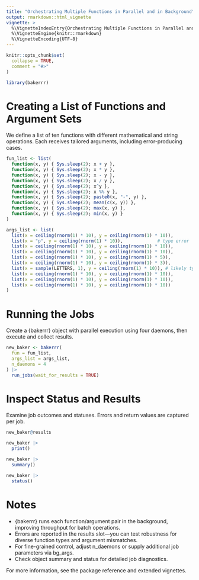 ```yaml
---
title: "Orchestrating Multiple Functions in Parallel and in Background"
output: rmarkdown::html_vignette
vignette: >
  %\VignetteIndexEntry{Orchestrating Multiple Functions in Parallel and in Background}
  %\VignetteEngine{knitr::rmarkdown}
  %\VignetteEncoding{UTF-8}
---
```


```r
knitr::opts_chunk$set(
  collapse = TRUE,
  comment = "#>"
)
```

```r
library(bakerrr)
```

# Creating a List of Functions and Argument Sets

We define a list of ten functions with different mathematical and string operations. Each receives tailored arguments, including error-producing cases.

```r
fun_list <- list(
  function(x, y) { Sys.sleep(2); x + y },
  function(x, y) { Sys.sleep(2); x * y },
  function(x, y) { Sys.sleep(2); x - y },
  function(x, y) { Sys.sleep(2); x / y },
  function(x, y) { Sys.sleep(2); x^y },
  function(x, y) { Sys.sleep(2); x %% y },
  function(x, y) { Sys.sleep(2); paste0(x, "-", y) },
  function(x, y) { Sys.sleep(2); mean(c(x, y)) },
  function(x, y) { Sys.sleep(2); max(x, y) },
  function(x, y) { Sys.sleep(2); min(x, y) }
)

args_list <- list(
  list(x = ceiling(rnorm(1) * 10), y = ceiling(rnorm(1) * 10)),
  list(x = "p", y = ceiling(rnorm(1) * 10)),             # type error
  list(x = ceiling(rnorm(1) * 10), y = ceiling(rnorm(1) * 10)),
  list(x = ceiling(rnorm(1) * 10), y = ceiling(rnorm(1) * 10)),
  list(x = ceiling(rnorm(1) * 10), y = ceiling(rnorm(1) * 5)),
  list(x = ceiling(rnorm(1) * 10), y = ceiling(rnorm(1) * 3)),
  list(x = sample(LETTERS, 1), y = ceiling(rnorm(1) * 10)), # likely type error
  list(x = ceiling(rnorm(1) * 10), y = ceiling(rnorm(1) * 10)),
  list(x = ceiling(rnorm(1) * 10), y = ceiling(rnorm(1) * 10)),
  list(x = ceiling(rnorm(1) * 10), y = ceiling(rnorm(1) * 10))
)
```

# Running the Jobs

Create a {bakerrr} object with parallel execution using four daemons, then execute and collect results.

```r
new_baker <- bakerrr(
  fun = fun_list,
  args_list = args_list,
  n_daemons = 4
) |>
  run_jobs(wait_for_results = TRUE)
```

# Inspect Status and Results

Examine job outcomes and statuses. Errors and return values are captured per job.


```r
new_baker@results

new_baker |>
  print()

new_baker |>
  summary()

new_baker |>
  status()
```

# Notes

- {bakerrr} runs each function/argument pair in the background, improving throughput for batch operations.
- Errors are reported in the results slot—you can test robustness for diverse function types and argument mismatches.
- For fine-grained control, adjust n_daemons or supply additional job parameters via bg_args.
- Check object summary and status for detailed job diagnostics.

For more information, see the package reference and extended vignettes.
